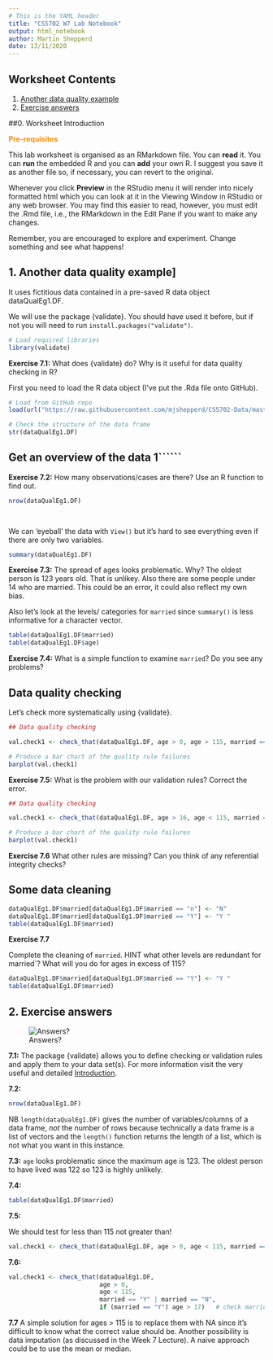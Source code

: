 ```yaml
---
# This is the YAML header
title: "CS5702 W7 Lab Notebook"
output: html_notebook
author: Martin Shepperd
date: 13/11/2020
---
```


## Worksheet Contents

1. [Another data quality example](#W7S1)  
2. [Exercise answers](#W7A)  

##0. Worksheet Introduction

<span style="color: darkorange;">**Pre-requisites**</span>

   
This lab worksheet is organised as an RMarkdown file.  You can **read** it.  You can **run** the embedded R and you can **add** your own R.  I suggest you save it as another file so, if necessary, you can revert to the original.  

Whenever you click **Preview** in the RStudio menu it will render into nicely formatted html which you can look at it in the Viewing Window in RStudio or any web browser.  You may find this easier to read, however, you must edit the .Rmd file, i.e., the RMarkdown in the Edit Pane if you want to make any changes. 

Remember, you are encouraged to explore and experiment.  Change something and see what happens!


## 1. Another data quality example]{#W7S1}

It uses fictitious data contained in a pre-saved R data object dataQualEg1.DF.  

We will use the package {validate}.  You should have used it before, but if not you will need to run `install.packages("validate")`.

```r
# Load required libraries
library(validate)
```


**Exercise 7.1:** What does {validate} do?  Why is it useful for data quality checking in R?  


First you need to load the R data object (I've put the .Rda file onto GitHub).

```r
# Load from GitHub repo
load(url("https://raw.githubusercontent.com/mjshepperd/CS5702-Data/master/CS5702_W7_DataQualExample.Rda"))

# Check the structure of the data frame
str(dataQualEg1.DF)
```


## Get an overview of the data    1``````

**Exercise 7.2:** How many observations/cases are there?  Use an R function to find out.
```R
nrow(dataQualEg1.DF)

    
```

We can 'eyeball' the data with `View()` but it's hard to see everything even if there are only two variables.  

```r
summary(dataQualEg1.DF)
```


**Exercise 7.3:**  The spread of ages looks problematic.  Why?
The oldest person is 123 years old. That is unlikey.
Also there are some people under 14 who are married. This could be an error, it could also reflect my own bias.    

Also let's look at the levels/ categories for `married` since `summary()` is less informative for a character vector.
```R
table(dataQualEg1.DF$married)
table(dataQualEg1.DF$age)
```

**Exercise 7.4:**  What is a simple function to examine `married`?  Do you see any problems?



## Data quality checking

Let's check more systematically using {validate}.

```r
## Data quality checking

val.check1 <- check_that(dataQualEg1.DF, age > 0, age > 115, married == "Y" | married == "N")

# Produce a bar chart of the quality rule failures
barplot(val.check1)
```


**Exercise 7.5:** What is the problem with our validation rules?  Correct the error.  

```r
## Data quality checking

val.check1 <- check_that(dataQualEg1.DF, age > 16, age < 115, married == "Y" | married == "N")

# Produce a bar chart of the quality rule failures
barplot(val.check1)
```         

**Exercise 7.6** What other rules are missing?  Can you think of any referential integrity checks?  

## Some data cleaning

```r
dataQualEg1.DF$married[dataQualEg1.DF$married == "n"] <- "N"
dataQualEg1.DF$married[dataQualEg1.DF$married == "Y"] <- "Y "
table(dataQualEg1.DF$married)
```

**Exercise 7.7**

Complete the cleaning of `married`.  HINT what other levels are redundant for married`?  What will you do for ages in excess of 115?
```r
dataQualEg1.DF$married[dataQualEg1.DF$married == "Y"] <- "Y "
table(dataQualEg1.DF$married)
```
## 2. Exercise answers{#W7A}


![Answers?](https://raw.githubusercontent.com/mjshepperd/CS5702-Data/master/Answers.png)  


**7.1:**  The package {validate} allows you to define checking or validation rules and apply them to your data set(s).  For more information visit the very useful and detailed [Introduction](https://cran.r-project.org/web/packages/validate/vignettes/introduction.html).    


**7.2:** 
```r
nrow(dataQualEg1.DF)
```
NB `length(dataQualEg1.DF)` gives the number of variables/columns of a data frame, *not* the number of rows because technically a data frame is a list of vectors and the `length()` function returns the length of a list, which is not what you want in this instance.  


**7.3:** `age` looks problematic since the maximum age is 123.  The oldest person to have lived was 122 so 123 is highly unlikely.  


**7.4:**
```r
table(dataQualEg1.DF$married)
```

**7.5:**

We should test for less than 115 not greater than!

```r
val.check1 <- check_that(dataQualEg1.DF, age > 0, age < 115, married == "Y" | married == "N")
```


**7.6:**
```r
val.check1 <- check_that(dataQualEg1.DF, 
                         age > 0, 
                         age < 115, 
                         married == "Y" | married == "N", 
                         if (married == "Y") age > 17)   # check married people are adults
```


**7.7** A simple solution for ages > 115 is to replace them with NA since it's difficult to know what the correct value should be.  Another possibility is data imputation (as discussed in the Week 7 Lecture).  A naive approach could be to use the mean or median.  